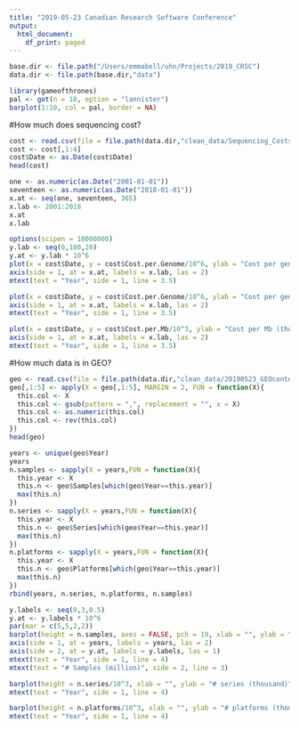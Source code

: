```yaml
---
title: "2019-05-23 Canadian Research Software Conference"
output:
  html_document:
    df_print: paged
---
```


```r
base.dir <- file.path("/Users/emmabell/uhn/Projects/2019_CRSC")
data.dir <- file.path(base.dir,"data")
```

```r
library(gameofthrones)
pal <- got(n = 10, option = "lannister")
barplot(1:10, col = pal, border = NA)
```

#How much does sequencing cost?

```r
cost <- read.csv(file = file.path(data.dir,"clean_data/Sequencing_Costs_Table_July_2017.csv"), header = TRUE, stringsAsFactors = FALSE)
cost <- cost[,1:4]
cost$Date <- as.Date(cost$Date)
head(cost)
```

```r
one <- as.numeric(as.Date("2001-01-01"))
seventeen <- as.numeric(as.Date("2018-01-01"))
x.at <- seq(one, seventeen, 365)
x.lab <- 2001:2018
x.at
x.lab
```


```r
options(scipen = 10000000)
y.lab <- seq(0,100,20)
y.at <- y.lab * 10^6
plot(x = cost$Date, y = cost$Cost.per.Genome/10^6, ylab = "Cost per genome (million US $)", xlab = "", col = pal[1], pch = 19, xaxt = "n", las = 1, main = "Cost of sequencing over time (per genome)")
axis(side = 1, at = x.at, labels = x.lab, las = 2)
mtext(text = "Year", side = 1, line = 3.5)
```

```r
plot(x = cost$Date, y = cost$Cost.per.Genome/10^6, ylab = "Cost per genome (million US $)", xlim = c(x.at[7],x.at[18]), ylim = c(0,10), xlab = "", col = pal[1], pch = 19, xaxt = "n", las = 1)
axis(side = 1, at = x.at, labels = x.lab, las = 2)
mtext(text = "Year", side = 1, line = 3.5)
```


```r
plot(x = cost$Date, y = cost$Cost.per.Mb/10^3, ylab = "Cost per Mb (thousand US $)", xlab = "", col = pal[1], pch = 19, las = 1, main = "Cost of sequencing over time (per Mb)", xaxt = "n")
axis(side = 1, at = x.at, labels = x.lab, las = 2)
mtext(text = "Year", side = 1, line = 3.5)
```


#How much data is in GEO?

```r
geo <- read.csv(file = file.path(data.dir,"clean_data/20190523_GEOcontent.csv"), header = TRUE, stringsAsFactors = FALSE)
geo[,1:5] <- apply(X = geo[,1:5], MARGIN = 2, FUN = function(X){
  this.col <- X
  this.col <- gsub(pattern = ",", replacement = "", x = X)
  this.col <- as.numeric(this.col)
  this.col <- rev(this.col)
})
head(geo)
```

```r
years <- unique(geo$Year)
years
n.samples <- sapply(X = years,FUN = function(X){
  this.year <- X
  this.n <- geo$Samples[which(geo$Year==this.year)]
  max(this.n)
})
n.series <- sapply(X = years,FUN = function(X){
  this.year <- X
  this.n <- geo$Series[which(geo$Year==this.year)]
  max(this.n)
})
n.platforms <- sapply(X = years,FUN = function(X){
  this.year <- X
  this.n <- geo$Platforms[which(geo$Year==this.year)]
  max(this.n)
})
rbind(years, n.series, n.platforms, n.samples)
```

```r
y.labels <- seq(0,3,0.5)
y.at <- y.labels * 10^6
par(mar = c(5,5,2,2))
barplot(height = n.samples, axes = FALSE, pch = 19, xlab = "", ylab = "", col = pal[2], main = "Number of samples in the NCBI SRA", names.arg = years, las = 2, border = NA)
axis(side = 1, at = years, labels = years, las = 2) 
axis(side = 2, at = y.at, labels = y.labels, las = 1)
mtext(text = "Year", side = 1, line = 4)
mtext(text = "# Samples (million)", side = 2, line = 3)
```

```r
barplot(height = n.series/10^3, xlab = "", ylab = "# series (thousand)", col = pal[2], main = "Number of series in the NCBI SRA", names.arg = years, las = 2, border = NA)
mtext(text = "Year", side = 1, line = 4)
```

```r
barplot(height = n.platforms/10^3, xlab = "", ylab = "# platforms (thousand)", col = pal[2], main = "Number of platforms in the NCBI SRA", names.arg = years, las = 2, border = NA, ylim = c(0,20))
mtext(text = "Year", side = 1, line = 4)
```
